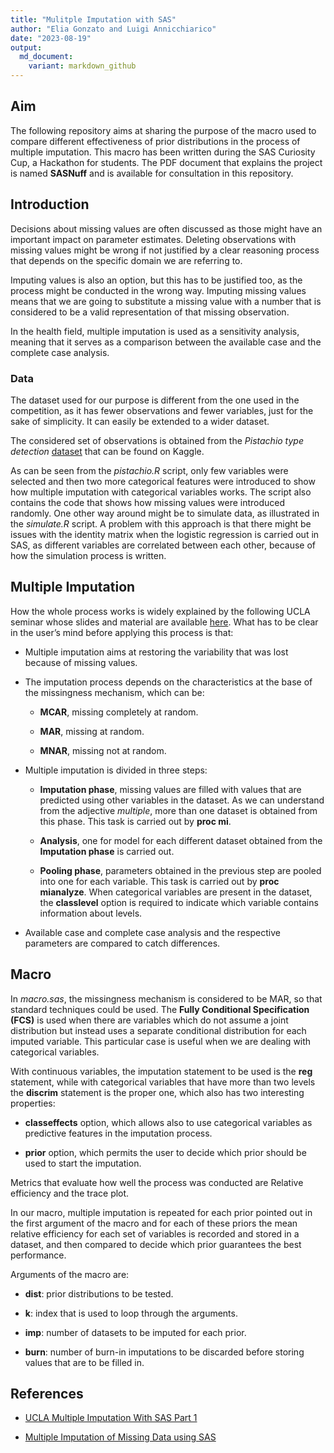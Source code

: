 ---
title: "Mulitple Imputation with SAS"
author: "Elia Gonzato and Luigi Annicchiarico"
date: "2023-08-19"
output: 
  md_document:
    variant: markdown_github
---

## Aim

The following repository aims at sharing the purpose of the macro used to compare different effectiveness of prior distributions in the process of multiple imputation. This macro has been written during the SAS Curiosity Cup, a Hackathon for students. The PDF document that explains the project is named **SASNuff** and is available for consultation in this repository.

## Introduction

Decisions about missing values are often discussed as those might have an important impact on parameter estimates. Deleting observations with missing values might be wrong if not justified by a clear reasoning process that depends on the specific domain we are referring to.

Imputing values is also an option, but this has to be justified too, as the process might be conducted in the wrong way. Imputing missing values means that we are going to substitute a missing value with a number that is considered to be a valid representation of that missing observation.

In the health field, multiple imputation is used as a sensitivity analysis, meaning that it serves as a comparison between the available case and the complete case analysis. 

### Data

The dataset used for our purpose is different from the one used in the competition, as it has fewer observations and fewer variables, just for the sake of simplicity. It can easily be extended to a wider dataset.

The considered set of observations is obtained from the *Pistachio type detection* [dataset](https://www.kaggle.com/datasets/amirhosseinmirzaie/pistachio-types-detection)
 that can be found on Kaggle.  

As can be seen from the *pistachio.R* script, only few variables were selected and then two more categorical features were introduced to show how multiple imputation with categorical variables works. The script also contains the code that shows how missing values were introduced randomly.
One other way around might be to simulate data, as illustrated in the *simulate.R* script. A problem with this approach is that there might be issues with the identity matrix when the logistic regression is carried out in SAS, as different variables are correlated between each other, because of how the simulation process is written.

## Multiple Imputation 

How the whole process works is widely explained by the following UCLA seminar whose slides and material are available [here](https://stats.oarc.ucla.edu/sas/seminars/multiple-imputation-in-sas/mi_new_1/). What has to be clear in the user’s mind before applying this process is that:

- Multiple imputation aims at restoring the variability that was lost because of missing values.

- The imputation process depends on the characteristics at the base of the missingness mechanism, which can be:

    - **MCAR**, missing completely at random. 

    - **MAR**, missing at random.

    - **MNAR**, missing not at random.

- Multiple imputation is divided in three steps:

    - **Imputation phase**, missing values are filled with values that are predicted using other variables in the dataset. As we can understand from the adjective *multiple*, more than one dataset is obtained from this phase. This task is carried out by **proc mi**.

    - **Analysis**, one for model for each different dataset obtained from the **Imputation phase** is carried out.
	
    - **Pooling phase**, parameters obtained in the previous step are pooled into one for each variable. This task is carried out by **proc mianalyze**. When categorical variables are present in the dataset, the **classlevel** option is required to indicate which variable contains information about levels.

- Available case and complete case analysis  and the respective parameters are compared to catch differences.

## Macro

In *macro.sas*, the missingness mechanism is considered to be MAR, so that standard techniques could be used. The **Fully Conditional Specification (FCS)** is used when there are variables which do not assume a joint distribution but instead uses a separate conditional distribution for each imputed variable. This particular case is useful when we are dealing with categorical variables. 

With continuous variables, the imputation statement to be used is the **reg** statement, while with categorical variables that have more than two levels the **discrim** statement is the proper one, which also has two interesting properties:

- **classeffects** option, which allows also to use categorical variables as predictive features in the imputation process.

- **prior** option, which permits the user to decide which prior should be used to start the imputation.

Metrics that evaluate how well the process was conducted are Relative efficiency and the trace plot.

In our macro, multiple imputation is repeated for each prior pointed out in the first argument of the macro and for each of these priors the mean relative efficiency for each set of variables is recorded and stored in a dataset, and then compared to decide which prior guarantees the best performance.

Arguments of the macro are:

- **dist**: prior distributions to be tested.

- **k**: index that is used to loop through the arguments.

- **imp**: number of datasets to be imputed  for each prior.

- **burn**: number of burn-in imputations to be discarded before storing values that are to be filled in.


## References

- [UCLA Multiple Imputation With SAS Part 1](https://stats.oarc.ucla.edu/sas/seminars/multiple-imputation-in-sas/mi_new_1/)

- [Multiple Imputation of Missing Data using SAS](https://support.sas.com/content/dam/SAS/support/en/books/multiple-imputation-of-missing-data-using-sas/65370_excerpt.pdf)